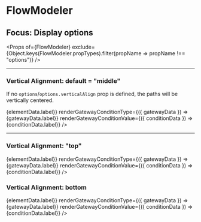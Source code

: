 

<Meta title='FlowModeler (options)' component={FlowModeler} />

# FlowModeler
## Focus: Display options

<Props of={FlowModeler} exclude={Object.keys(FlowModeler.propTypes).filter(propName => propName !== "options")} />

----

### Vertical Alignment: default = "middle"
If no `options`/`options.verticalAlign` prop is defined, the paths will be vertically centered.

<Preview>
    <Story name="verticalAlign: middle">
        <FlowModeler
            flow={{
                elements: {
                    "1": { data: { label: "First Node" }, nextElementId: "2" },
                    "2": { data: { label: "Second Node" }, nextElementId: "3" },
                    "3": { data: { label: "Condition" }, nextElements: [
                        { id: "4.1", conditionData: { label: "Fulfilled" } },
                        { id: "4.2", conditionData: { label: "Not fulfilled" } }] },
                    "4.1": { data: { label: "Optional Node 1" }, nextElementId: "5.1" },
                    "4.2": { data: { label: "Optional Node 2" }},
                    "5.1": { data: { label: "Last Node"}}
                },
                firstElementId: "1"
            }}
            renderContent={({ elementData }) => <span>{elementData.label}</span>}
            renderGatewayConditionType={({ gatewayData }) => <label>{gatewayData.label}</label>}
            renderGatewayConditionValue={({ conditionData }) => <label>{conditionData.label}</label>}
        />
    </Story>
</Preview>

----

### Vertical Alignment: "top"

<Preview>
    <Story name="verticalAlign: top">
        <FlowModeler
            flow={{
                elements: {
                    "1": { data: { label: "First Node" }, nextElementId: "2" },
                    "2": { data: { label: "Second Node" }, nextElementId: "3" },
                    "3": { data: { label: "Condition" }, nextElements: [
                        { id: "4.1", conditionData: { label: "Fulfilled" } },
                        { id: "4.2", conditionData: { label: "Not fulfilled" } }] },
                    "4.1": { data: { label: "Optional Node 1" }, nextElementId: "5.1" },
                    "4.2": { data: { label: "Optional Node 2" }},
                    "5.1": { data: { label: "Last Node"}}
                },
                firstElementId: "1"
            }}
            options={{ verticalAlign: "top" }}
            renderContent={({ elementData }) => <span>{elementData.label}</span>}
            renderGatewayConditionType={({ gatewayData }) => <label>{gatewayData.label}</label>}
            renderGatewayConditionValue={({ conditionData }) => <label>{conditionData.label}</label>}
        />
    </Story>
</Preview>

### Vertical Alignment: bottom

<Preview>
    <Story name="verticalAlign: bottom">
        <FlowModeler
            flow={{
                elements: {
                    "1": { data: { label: "First Node" }, nextElementId: "2" },
                    "2": { data: { label: "Second Node" }, nextElementId: "3" },
                    "3": { data: { label: "Condition" }, nextElements: [
                        { id: "4.1", conditionData: { label: "Fulfilled" } },
                        { id: "4.2", conditionData: { label: "Not fulfilled" } }] },
                    "4.1": { data: { label: "Optional Node 1" }, nextElementId: "5.1" },
                    "4.2": { data: { label: "Optional Node 2" }},
                    "5.1": { data: { label: "Last Node"}}
                },
                firstElementId: "1"
            }}
            options={{ verticalAlign: "bottom" }}
            renderContent={({ elementData }) => <span>{elementData.label}</span>}
            renderGatewayConditionType={({ gatewayData }) => <label>{gatewayData.label}</label>}
            renderGatewayConditionValue={({ conditionData }) => <label>{conditionData.label}</label>}
        />
    </Story>
</Preview>
